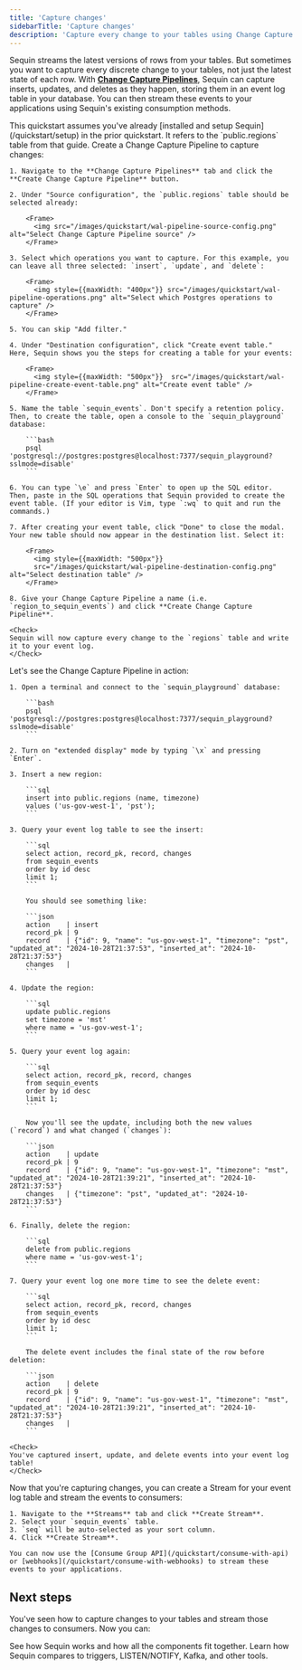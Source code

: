 ```yaml
---
title: 'Capture changes'
sidebarTitle: 'Capture changes'
description: 'Capture every change to your tables using Change Capture Pipelines'
---
```


Sequin streams the latest versions of rows from your tables. But sometimes you want to capture every discrete change to your tables, not just the latest state of each row. With [**Change Capture Pipelines**](/capture-changes/change-capture-pipelines), Sequin can capture inserts, updates, and deletes as they happen, storing them in an event log table in your database. You can then stream these events to your applications using Sequin's existing consumption methods.

<Info>
This quickstart assumes you've already [installed and setup Sequin](/quickstart/setup) in the prior quickstart. It refers to the `public.regions` table from that guide.
</Info>

<Steps titleSize="h2">
  <Step title="Create a Change Capture Pipeline" icon="list">
    Create a Change Capture Pipeline to capture changes:

    1. Navigate to the **Change Capture Pipelines** tab and click the **Create Change Capture Pipeline** button.

    2. Under "Source configuration", the `public.regions` table should be selected already:

        <Frame>
          <img src="/images/quickstart/wal-pipeline-source-config.png" alt="Select Change Capture Pipeline source" />
        </Frame>

    3. Select which operations you want to capture. For this example, you can leave all three selected: `insert`, `update`, and `delete`:

        <Frame>
          <img style={{maxWidth: "400px"}} src="/images/quickstart/wal-pipeline-operations.png" alt="Select which Postgres operations to capture" />
        </Frame>

    5. You can skip "Add filter."

    4. Under "Destination configuration", click "Create event table." Here, Sequin shows you the steps for creating a table for your events:

        <Frame>
          <img style={{maxWidth: "500px"}}  src="/images/quickstart/wal-pipeline-create-event-table.png" alt="Create event table" />
        </Frame>

    5. Name the table `sequin_events`. Don't specify a retention policy. Then, to create the table, open a console to the `sequin_playground` database:

        ```bash
        psql 'postgresql://postgres:postgres@localhost:7377/sequin_playground?sslmode=disable'
        ```

    6. You can type `\e` and press `Enter` to open up the SQL editor. Then, paste in the SQL operations that Sequin provided to create the event table. (If your editor is Vim, type `:wq` to quit and run the commands.)

    7. After creating your event table, click "Done" to close the modal. Your new table should now appear in the destination list. Select it:

        <Frame>
          <img style={{maxWidth: "500px"}}
          src="/images/quickstart/wal-pipeline-destination-config.png" alt="Select destination table" />
        </Frame>

    8. Give your Change Capture Pipeline a name (i.e. `region_to_sequin_events`) and click **Create Change Capture Pipeline**.

    <Check>
    Sequin will now capture every change to the `regions` table and write it to your event log.
    </Check>
  </Step>

  <Step title="Make some changes" icon="play">
    Let's see the Change Capture Pipeline in action:

    1. Open a terminal and connect to the `sequin_playground` database:

        ```bash
        psql 'postgresql://postgres:postgres@localhost:7377/sequin_playground?sslmode=disable'
        ```

    2. Turn on "extended display" mode by typing `\x` and pressing `Enter`.

    3. Insert a new region:

        ```sql
        insert into public.regions (name, timezone)
        values ('us-gov-west-1', 'pst');
        ```

    3. Query your event log table to see the insert:

        ```sql
        select action, record_pk, record, changes
        from sequin_events
        order by id desc
        limit 1;
        ```

        You should see something like:

        ```json
        action    | insert
        record_pk | 9
        record    | {"id": 9, "name": "us-gov-west-1", "timezone": "pst", "updated_at": "2024-10-28T21:37:53", "inserted_at": "2024-10-28T21:37:53"}
        changes   |
        ```

    4. Update the region:

        ```sql
        update public.regions
        set timezone = 'mst'
        where name = 'us-gov-west-1';
        ```

    5. Query your event log again:

        ```sql
        select action, record_pk, record, changes
        from sequin_events
        order by id desc
        limit 1;
        ```

        Now you'll see the update, including both the new values (`record`) and what changed (`changes`):

        ```json
        action    | update
        record_pk | 9
        record    | {"id": 9, "name": "us-gov-west-1", "timezone": "mst", "updated_at": "2024-10-28T21:39:21", "inserted_at": "2024-10-28T21:37:53"}
        changes   | {"timezone": "pst", "updated_at": "2024-10-28T21:37:53"}
        ```

    6. Finally, delete the region:

        ```sql
        delete from public.regions
        where name = 'us-gov-west-1';
        ```

    7. Query your event log one more time to see the delete event:

        ```sql
        select action, record_pk, record, changes
        from sequin_events
        order by id desc
        limit 1;
        ```

        The delete event includes the final state of the row before deletion:

        ```json
        action    | delete
        record_pk | 9
        record    | {"id": 9, "name": "us-gov-west-1", "timezone": "mst", "updated_at": "2024-10-28T21:39:21", "inserted_at": "2024-10-28T21:37:53"}
        changes   |
        ```

    <Check>
    You've captured insert, update, and delete events into your event log table!
    </Check>
  </Step>

  <Step title="Stream your events" icon="arrow-right">
    Now that you're capturing changes, you can create a Stream for your event log table and stream the events to consumers:

    1. Navigate to the **Streams** tab and click **Create Stream**.
    2. Select your `sequin_events` table.
    3. `seq` will be auto-selected as your sort column.
    4. Click **Create Stream**.

    You can now use the [Consume Group API](/quickstart/consume-with-api) or [webhooks](/quickstart/consume-with-webhooks) to stream these events to your applications.
  </Step>
</Steps>

## Next steps

You've seen how to capture changes to your tables and stream those changes to consumers. Now you can:

<CardGroup cols={1}>
  <Card title="Learn more about how Sequin works" icon="book-open" href="/how-sequin-works">
    See how Sequin works and how all the components fit together.
  </Card>
  <Card title="Compare Sequin to other tools" icon="list-check" href="/compare">
    Learn how Sequin compares to triggers, LISTEN/NOTIFY, Kafka, and other tools.
  </Card>
</CardGroup>